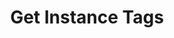 ---
title: "Get Instance Tags"
openapi: "GET /v0/tags"
description: "Get the list of tags for an instance"
---